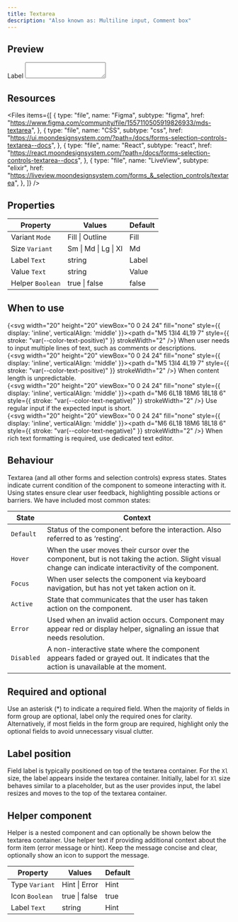 ```yaml
---
title: Textarea
description: "Also known as: Multiline input, Comment box"
---
```


## Preview

<div className="w-full bg-primary h-[320px] flex items-center justify-center border border-primary gap-4">
  <div className="moon-form-group w-auto">
    <label>Label</label>
    <textarea className="moon-textarea w-[320px] h-[160px]"></textarea>
  </div>
</div>

## Resources

<Files
  items={[
    {
      type: "file",
      name: "Figma",
      subtype: "figma",
      href: "https://www.figma.com/community/file/1557110505919826933/mds-textarea",
    },
    {
      type: "file",
      name: "CSS",
      subtype: "css",
      href: "https://ui.moondesignsystem.com/?path=/docs/forms-selection-controls-textarea--docs",
    },
    {
      type: "file",
      name: "React",
      subtype: "react",
      href: "https://react.moondesignsystem.com/?path=/docs/forms-selection-controls-textarea--docs",
    },
    {
      type: "file",
      name: "LiveView",
      subtype: "elixir",
      href: "https://liveview.moondesignsystem.com/forms_&_selection_controls/textarea",
    },
  ]}
/>

## Properties

| **Property**     | **Values**           | **Default** |
| ---------------- | -------------------- | ----------- |
| Variant `Mode`   | Fill \| Outline      | Fill        |
| Size `Variant`   | Sm \| Md \| Lg \| Xl | Md          |
| Label `Text`     | string               | Label       |
| Value `Text`     | string               | Value       |
| Helper `Boolean` | true \| false        | false       |

## When to use

{<svg width="20" height="20" viewBox="0 0 24 24" fill="none" style={{ display: 'inline', verticalAlign: 'middle' }}><path d="M5 13l4 4L19 7" style={{ stroke: "var(--color-text-positive)" }} strokeWidth="2" /></svg>} When user needs to input multiple lines of text, such as comments or descriptions. <br/>
{<svg width="20" height="20" viewBox="0 0 24 24" fill="none" style={{ display: 'inline', verticalAlign: 'middle' }}><path d="M5 13l4 4L19 7" style={{ stroke: "var(--color-text-positive)" }} strokeWidth="2" /></svg>} When content length is unpredictable. <br/>
{<svg width="20" height="20" viewBox="0 0 24 24" fill="none" style={{ display: 'inline', verticalAlign: 'middle' }}><path d="M6 6L18 18M6 18L18 6" style={{ stroke: "var(--color-text-negative)" }} strokeWidth="2" /></svg>} Use regular input if the expected input is short. <br/>
{<svg width="20" height="20" viewBox="0 0 24 24" fill="none" style={{ display: 'inline', verticalAlign: 'middle' }}><path d="M6 6L18 18M6 18L18 6" style={{ stroke: "var(--color-text-negative)" }} strokeWidth="2" /></svg>} When rich text formatting is required, use dedicated text editor. <br/>

## Behaviour

Textarea (and all other forms and selection controls) express states. States indicate current condition of the component to someone interacting with it.
Using states ensure clear user feedback, highlighting possible actions or barriers. We have included most common states:

| **State**  | **Context**                                                                                                                                          |
| ---------- | ---------------------------------------------------------------------------------------------------------------------------------------------------- |
| `Default`  | Status of the component before the interaction. Also referred to as ‘resting’.                                                                       |
| `Hover`    | When the user moves their cursor over the component, but is not taking the action. Slight visual change can indicate interactivity of the component. |
| `Focus`    | When user selects the component via keyboard navigation, but has not yet taken action on it.                                                         |
| `Active`   | State that communicates that the user has taken action on the component.                                                                             |
| `Error`    | Used when an invalid action occurs. Component may appear red or display helper, signaling an issue that needs resolution.                            |
| `Disabled` | A non-interactive state where the component appears faded or grayed out. It indicates that the action is unavailable at the moment.                  |

## Required and optional

Use an asterisk (\*) to indicate a required field. When the majority of fields in form group are optional, label only the required ones for clarity.
Alternatively, if most fields in the form group are required, highlight only the optional fields to avoid unnecessary visual clutter.

## Label position

Field label is typically positioned on top of the textarea container. For the `Xl` size, the label appears inside the textarea container.
Initially, label for `Xl` size behaves similar to a placeholder, but as the user provides input, the label resizes and moves to the top of the textarea container.

## Helper component

Helper is a nested component and can optionally be shown below the textarea container. Use helper text if providing additional context about the form item (error message or hint).
Keep the message concise and clear, optionally show an icon to support the message.

| **Property**   | **Values**    | **Default** |
| -------------- | ------------- | ----------- |
| Type `Variant` | Hint \| Error | Hint        |
| Icon `Boolean` | true \| false | true        |
| Label `Text`   | string        | Hint        |
